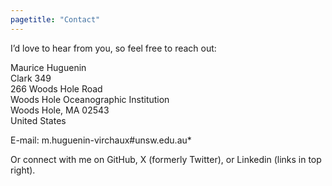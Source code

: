 ---
pagetitle: "Contact"
---
<link rel="shortcut icon" type="image/x-icon" href="favicon.ico">
<link rel="stylesheet" href="styles.css" type="text/css">

I'd love to hear from you, so feel free to reach out:
 
Maurice Huguenin<br>
Clark 349<br>
266 Woods Hole Road<br>
Woods Hole Oceanographic Institution<br>
Woods Hole, MA 02543<br>
United States<br>

E-mail: m.huguenin-virchaux#unsw.edu.au*<br>

Or connect with me on GitHub, X (formerly Twitter), or Linkedin (links in top right).

